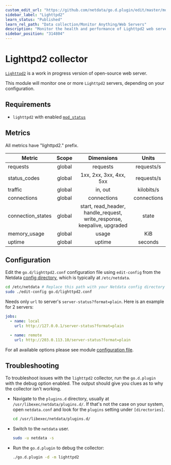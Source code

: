 ```yaml
---
custom_edit_url: "https://github.com/netdata/go.d.plugin/edit/master/modules/lighttpd2/README.md"
sidebar_label: "Lighttpd2"
learn_status: "Published"
learn_rel_path: "Data collection/Monitor Anything/Web Servers"
description: "Monitor the health and performance of Lighttpd2 web servers with zero configuration, per-second metric granularity, and interactive visualizations."
sidebar_position: "314804"
---
```



# Lighttpd2 collector

[`Lighttpd2`](https://redmine.lighttpd.net/projects/lighttpd2) is a work in progress version of open-source web server.

This module will monitor one or more `Lighttpd2` servers, depending on your configuration.

## Requirements

- `lighttpd2` with enabled [`mod_status`](https://doc.lighttpd.net/lighttpd2/mod_status.html)

## Metrics

All metrics have "lighttpd2." prefix.

| Metric            | Scope  |                               Dimensions                                |    Units    |
|-------------------|:------:|:-----------------------------------------------------------------------:|:-----------:|
| requests          | global |                                requests                                 | requests/s  |
| status_codes      | global |                         1xx, 2xx, 3xx, 4xx, 5xx                         | requests/s  |
| traffic           | global |                                 in, out                                 | kilobits/s  |
| connections       | global |                               connections                               | connections |
| connection_states | global | start, read_header, handle_request, write_response, keepalive, upgraded |    state    |
| memory_usage      | global |                                  usage                                  |     KiB     |
| uptime            | global |                                 uptime                                  |   seconds   |

## Configuration

Edit the `go.d/lighttpd2.conf` configuration file using `edit-config` from the
Netdata [config directory](/docs/getting-started/manage-and-configure/configuration), which is typically at `/etc/netdata`.

```bash
cd /etc/netdata # Replace this path with your Netdata config directory
sudo ./edit-config go.d/lighttpd2.conf
```

Needs only `url` to server's `server-status?format=plain`. Here is an example for 2 servers:

```yaml
jobs:
  - name: local
    url: http://127.0.0.1/server-status?format=plain

  - name: remote
    url: http://203.0.113.10/server-status?format=plain
```

For all available options please see
module [configuration file](https://github.com/netdata/go.d.plugin/blob/master/config/go.d/lighttpd2.conf).

## Troubleshooting

To troubleshoot issues with the `lighttpd2` collector, run the `go.d.plugin` with the debug option enabled. The output
should give you clues as to why the collector isn't working.

- Navigate to the `plugins.d` directory, usually at `/usr/libexec/netdata/plugins.d/`. If that's not the case on
  your system, open `netdata.conf` and look for the `plugins` setting under `[directories]`.

  ```bash
  cd /usr/libexec/netdata/plugins.d/
  ```

- Switch to the `netdata` user.

  ```bash
  sudo -u netdata -s
  ```

- Run the `go.d.plugin` to debug the collector:

  ```bash
  ./go.d.plugin -d -m lighttpd2
  ```

